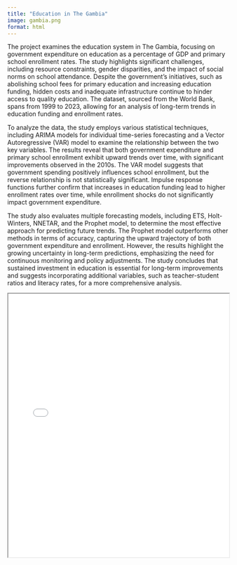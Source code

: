 ```yaml
---
title: "Education in The Gambia"
image: gambia.png
format: html
---
```


The project examines the education system in The Gambia, focusing on government expenditure on education as a percentage of GDP and primary school enrollment rates. The study highlights significant challenges, including resource constraints, gender disparities, and the impact of social norms on school attendance. Despite the government's initiatives, such as abolishing school fees for primary education and increasing education funding, hidden costs and inadequate infrastructure continue to hinder access to quality education. The dataset, sourced from the World Bank, spans from 1999 to 2023, allowing for an analysis of long-term trends in education funding and enrollment rates.

To analyze the data, the study employs various statistical techniques, including ARIMA models for individual time-series forecasting and a Vector Autoregressive (VAR) model to examine the relationship between the two key variables. The results reveal that both government expenditure and primary school enrollment exhibit upward trends over time, with significant improvements observed in the 2010s. The VAR model suggests that government spending positively influences school enrollment, but the reverse relationship is not statistically significant. Impulse response functions further confirm that increases in education funding lead to higher enrollment rates over time, while enrollment shocks do not significantly impact government expenditure.

The study also evaluates multiple forecasting models, including ETS, Holt-Winters, NNETAR, and the Prophet model, to determine the most effective approach for predicting future trends. The Prophet model outperforms other methods in terms of accuracy, capturing the upward trajectory of both government expenditure and enrollment. However, the results highlight the growing uncertainty in long-term predictions, emphasizing the need for continuous monitoring and policy adjustments. The study concludes that sustained investment in education is essential for long-term improvements and suggests incorporating additional variables, such as teacher-student ratios and literacy rates, for a more comprehensive analysis.

<iframe src="Education-in-The-Gambia.pdf" width="100%" height="600px"></iframe>
